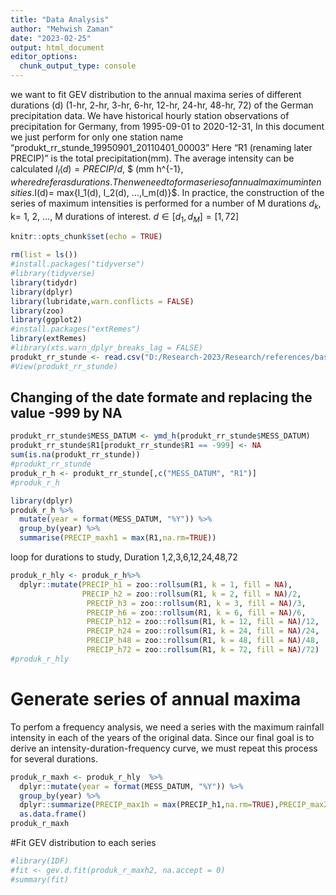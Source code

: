 ---
title: "Data Analysis"
author: "Mehwish Zaman"
date: "2023-02-25"
output: html_document
editor_options: 
  chunk_output_type: console
---

we want to fit GEV distribution to the annual maxima series of different durations (d) (1-hr, 2-hr, 3-hr, 6-hr, 12-hr, 24-hr, 48-hr, 72) of the German precipitation data. We have historical hourly station observations of precipitation for Germany, from 1995-09-01 to 2020-12-31, In this document we just perform for only one station name "produkt_rr_stunde_19950901_20110401_00003"
Here "R1 (renaming later PRECIP)" is the total precipitation(mm). The average intensity can be calculated $I_l(d)=PRECIP/d$, $ (mm h^{-1}$, where d refer as durations. Then we need to form a series of annual maximum intensities. 
$I(d)= max\{I_1(d), I_2(d), ...,I_m(d)\}$. In practice, the construction of the series of maximum intensities is
performed for a number of M durations $d_k$, k= 1, 2, ..., M durations of interest. $d\in[d_1 , d_M]=[1,72]$


```{r setup, include=FALSE}
knitr::opts_chunk$set(echo = TRUE)
```
```{r}
rm(list = ls())
#install.packages("tidyverse")
#library(tidyverse)
library(tidydr)
library(dplyr)
library(lubridate,warn.conflicts = FALSE)
library(zoo)
library(ggplot2)
#install.packages("extRemes")
library(extRemes)
#library(xts.warn_dplyr_breaks_lag = FALSE)
produkt_rr_stunde <- read.csv("D:/Research-2023/Research/references/base papers/Data folder/datafiles-20230222T055301Z-001/datafiles/produkt_rr_stunde_19950901_20110401_00003.txt", header=TRUE, sep=";")
#View(produkt_rr_stunde)
```


## Changing of the date formate and replacing the value -999 by NA


```{r }
produkt_rr_stunde$MESS_DATUM <- ymd_h(produkt_rr_stunde$MESS_DATUM)
produkt_rr_stunde$R1[produkt_rr_stunde$R1 == -999] <- NA
sum(is.na(produkt_rr_stunde))
#produkt_rr_stunde
produk_r_h <- produkt_rr_stunde[,c("MESS_DATUM", "R1")]
#produk_r_h
```





```{r}
library(dplyr)
produk_r_h %>%
  mutate(year = format(MESS_DATUM, "%Y")) %>%
  group_by(year) %>%
  summarise(PRECIP_maxh1 = max(R1,na.rm=TRUE))
```
loop for durations to study, Duration 1,2,3,6,12,24,48,72

```{r}


produk_r_hly <- produk_r_h%>%
  dplyr::mutate(PRECIP_h1 = zoo::rollsum(R1, k = 1, fill = NA),
                PRECIP_h2 = zoo::rollsum(R1, k = 2, fill = NA)/2,
                 PRECIP_h3 = zoo::rollsum(R1, k = 3, fill = NA)/3,
                 PRECIP_h6 = zoo::rollsum(R1, k = 6, fill = NA)/6,
                 PRECIP_h12 = zoo::rollsum(R1, k = 12, fill = NA)/12,
                 PRECIP_h24 = zoo::rollsum(R1, k = 24, fill = NA)/24,
                 PRECIP_h48 = zoo::rollsum(R1, k = 48, fill = NA)/48,
                 PRECIP_h72 = zoo::rollsum(R1, k = 72, fill = NA)/72)
#produk_r_hly

```

# Generate series of annual maxima
To perfom a frequency analysis, we need a series with the maximum rainfall intensity in each of the years of the original data. Since our final goal is to derive an intensity-duration-frequency curve, we must repeat this process for several durations.

```{r}
produk_r_maxh <- produk_r_hly  %>% 
  dplyr::mutate(year = format(MESS_DATUM, "%Y")) %>%
  group_by(year) %>%
  dplyr::summarize(PRECIP_max1h = max(PRECIP_h1,na.rm=TRUE),PRECIP_max2h = max(PRECIP_h2, na.rm=TRUE),PRECIP_max3h = max(PRECIP_h3, na.rm=TRUE),PRECIP_max6h = max(PRECIP_h6, na.rm=TRUE), PRECIP_max12h = max(PRECIP_h12, na.rm=TRUE),PRECIP_max24h = max(PRECIP_h24, na.rm=TRUE),PRECIP_max48h = max(PRECIP_h48, na.rm=TRUE), PRECIP_max72h = max(PRECIP_h72, na.rm=TRUE)) %>% 
  as.data.frame()
produk_r_maxh
```
#Fit GEV distribution to each series

```{r}
#library(IDF)
#fit <- gev.d.fit(produk_r_maxh2, na.accept = 0)
#summary(fit)

```


